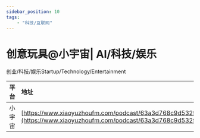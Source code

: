 ---
sidebar_position: 10
tags:
    - "科技/互联网"
---

# 创意玩具@小宇宙| AI/科技/娱乐

创业/科技/娱乐Startup/Technology/Entertainment

| 平台 | 地址 |
|:--|:----|
| 小宇宙 | [https://www.xiaoyuzhoufm.com/podcast/63a3d768c9d532fa66762bdf](https://www.xiaoyuzhoufm.com/podcast/63a3d768c9d532fa66762bdf) |
